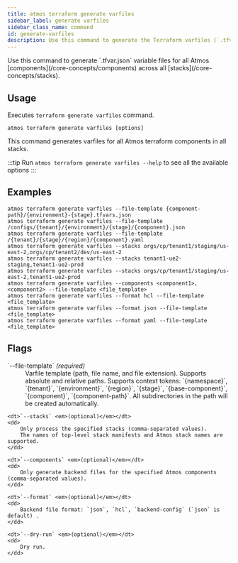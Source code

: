 ```yaml
---
title: atmos terraform generate varfiles
sidebar_label: generate varfiles
sidebar_class_name: command
id: generate-varfiles
description: Use this command to generate the Terraform varfiles (`.tfvar`) for all Atmos terraform components in all stacks.
---
```



<Intro>
Use this command to generate `.tfvar.json` variable files for all Atmos [components](/core-concepts/components) across all [stacks](/core-concepts/stacks).
</Intro>

<Screengrab title="atmos terraform generate varfiles --help" slug="atmos-terraform-generate-varfiles--help" />

## Usage

Executes `terraform generate varfiles` command.

```shell
atmos terraform generate varfiles [options]
```

This command generates varfiles for all Atmos terraform components in all stacks.

:::tip
Run `atmos terraform generate varfiles --help` to see all the available options
:::

## Examples

```shell
atmos terraform generate varfiles --file-template {component-path}/{environment}-{stage}.tfvars.json
atmos terraform generate varfiles --file-template /configs/{tenant}/{environment}/{stage}/{component}.json
atmos terraform generate varfiles --file-template /{tenant}/{stage}/{region}/{component}.yaml
atmos terraform generate varfiles --stacks orgs/cp/tenant1/staging/us-east-2,orgs/cp/tenant2/dev/us-east-2
atmos terraform generate varfiles --stacks tenant1-ue2-staging,tenant1-ue2-prod
atmos terraform generate varfiles --stacks orgs/cp/tenant1/staging/us-east-2,tenant1-ue2-prod
atmos terraform generate varfiles --components <component1>,<component2> --file-template <file_template>
atmos terraform generate varfiles --format hcl --file-template <file_template>
atmos terraform generate varfiles --format json --file-template <file_template>
atmos terraform generate varfiles --format yaml --file-template <file_template>
```

## Flags

<dl>
    <dt>`--file-template` <em>(required)</em></dt>
    <dd>
        Varfile template (path, file name, and file extension).
        Supports absolute and relative paths.
        Supports context tokens: `{namespace}`, `{tenant}`, `{environment}`, `{region}`, `{stage}`, `{base-component}`, `{component}`, `{component-path}`.
        All subdirectories in the path will be created automatically.
    </dd>

    <dt>`--stacks` <em>(optional)</em></dt>
    <dd>
        Only process the specified stacks (comma-separated values).
        The names of top-level stack manifests and Atmos stack names are supported.
    </dd>

    <dt>`--components` <em>(optional)</em></dt>
    <dd>
        Only generate backend files for the specified Atmos components (comma-separated values).
    </dd>

    <dt>`--format` <em>(optional)</em></dt>
    <dd>
        Backend file format: `json`, `hcl`, `backend-config` (`json` is default) .
    </dd>

    <dt>`--dry-run` <em>(optional)</em></dt>
    <dd>
        Dry run.
    </dd>
</dl>

